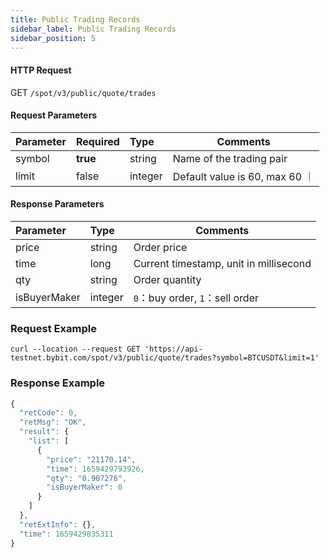 ```yaml
---
title: Public Trading Records
sidebar_label: Public Trading Records
sidebar_position: 5
---
```



#### HTTP Request
GET <code>/spot/v3/public/quote/trades</code>

#### Request Parameters
| Parameter | Required | Type | Comments|
|:----- |:-------|:-----|------ |
| symbol | **true** | string | Name of the trading pair |
| limit | false | integer | Default value is 60, max 60 ｜

#### Response Parameters
| Parameter | Type | Comments|
|:----- |:-----|----- |
| price | string | Order price |
| time | long | Current timestamp, unit in millisecond |
| qty | string | Order quantity |
| isBuyerMaker | integer | `0`：buy order, `1`：sell order |

### Request Example

<Tabs>
<TabItem value="console" label="Console">

```http
curl --location --request GET 'https://api-testnet.bybit.com/spot/v3/public/quote/trades?symbol=BTCUSDT&limit=1'
```

</TabItem>
</Tabs>

### Response Example

```javascript
{
  "retCode": 0,
  "retMsg": "OK",
  "result": {
    "list": [
      {
        "price": "21170.14",
        "time": 1659429793926,
        "qty": "0.907276",
        "isBuyerMaker": 0
      }
    ]
  },
  "retExtInfo": {},
  "time": 1659429835311
}
```
